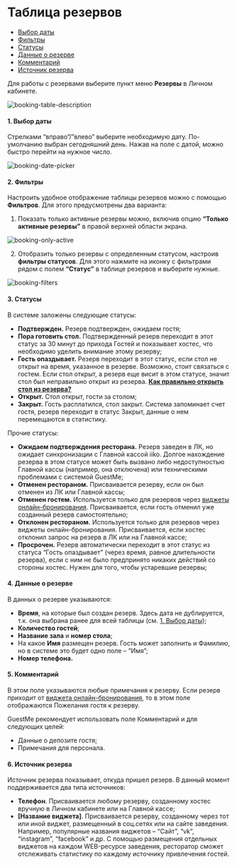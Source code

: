 # Таблица резервов

- [Выбор даты](https://guestme.ru/booking-table/#datepicker)
- [Фильтры](https://guestme.ru/booking-table/#filters)
- [Статусы](https://guestme.ru/booking-table/#statuses)
- [Данные о резерве](https://guestme.ru/booking-table/#details)
- [Комментарий](https://guestme.ru/booking-table/#comments)
- [Источник резерва](https://guestme.ru/booking-table/#source)

Для работы с резервами выберите пункт меню **Резервы** в Личном кабинете.

![booking-table-description](https://guestme.ru/wp-content/uploads/2020/08/booking-table-description.jpg)

#### 1. Выбор даты

Стрелками “вправо”/”влево” выберите необходимую дату. По-умолчанию выбран сегодняшний день. Нажав на поле с датой, можно быстро перейти на нужное число.

![booking-date-picker](https://guestme.ru/wp-content/uploads/2020/08/booking-date-picker.jpg)

#### 2. Фильтры

Настроить удобное отображение таблицы резервов можно с помощью **Фильтров**. Для этого предусмотрены два варианта:

1. Показать только активные резервы можно, включив опцию **“Только активные резервы”** в правой верхней области экрана.

![booking-only-active](https://guestme.ru/wp-content/uploads/2020/08/booking-only-active.jpg)

2. Отобразить только резервы с определенным статусом, настроив **фильтры статусов**. Для этого нажмите на иконку с фильтрами рядом с полем **“Статус”** в таблице резервов и выберите нужные.

![booking-filters](https://guestme.ru/wp-content/uploads/2020/08/booking-filters.jpg)

#### 3. Статусы

В системе заложены следующие статусы:

- **Подтвержден.** Резерв подтвержден, ожидаем гостя;
- **Пора готовить стол.** Подтвержденный резерв переходит в этот статус за 30 минут до прихода Гостей и показывает хостес, что необходимо уделить внимание этому резерву;
- **Гость опаздывает.** Резерв переходит в этот статус, если стол не открыт на время, указанное в резерве. Возможно, стоит связаться с гостем. Если стол открыт, а резерв еще висит в этом статусе, значит стол был неправильно открыт из резерва. **[Как правильно открыть стол из резерва?](https://guestme.ru/booking-table/#booking-open)**
- **Открыт.** Стол открыт, гости за столом;
- **Закрыт.** Гость расплатился, стол закрыт. Система запоминает счет гостя, резерв переходит в статус Закрыт, данные о нем перемещаются в статистику.

Прочие статусы:

- **Ожидаем подтверждения ресторана.** Резерв заведен в ЛК, но ожидает синхронизации с Главной кассой iiko. Долгое нахождение резерва в этом статусе может быть вызвано либо недоступностью Главной кассы (например, она отключена) или техническими проблемами с системой GuestMe;
- **Отменен рестораном.** Присваивается резерву, если он был отменен из ЛК или Главной кассы;
- **Отменен гостем.** Используется только для резервов через [виджеты онлайн-бронирования](https://guestme.ru/guide/widget/). Присваивается, если гость отменил уже созданный резерв самостоятельно;
- **Отклонен рестораном.** Используется только для резервов через виджеты онлайн-бронирования. Присваивается, если хостес отклонил запрос на резерв в ЛК или на Главной кассе;
- **Просрочен.** Резерв автоматически переходит в этот статус из статуса “Гость опаздывает” (через время, равное длительности резерва), если с ним не было предпринято никаких действий со стороны хостес. Нужен для того, чтобы устаревшие резервы;

#### 4. Данные о резерве

В данных о резерве указываются:

- **Время**, на которые был создан резерв. Здесь дата не дублируется, т.к. она выбрана ранее для всей таблицы (см. [1. Выбор даты](https://guestme.ru/booking-table/#datepicker));
- **Количество гостей**;
- **Название зала** и **номер стола**;
- На какое **Имя** размещен резерв. Гость может заполнить и Фамилию, но в системе это будет одно поле – “Имя”;
- **Номер телефона.**

#### 5. Комментарий

В этом поле указываются любые примечания к резерву. Если резерв приходит от [виджета онлайн-бронирования](https://guestme.ru/guide/widget/), то в этом поле отображаются Пожелания гостя к резерву.

GuestMe рекомендует использовать поле Комментарий и для следующих целей:

- Данные о депозите гостя;
- Примечания для персонала.

#### 6. Источник резерва

Источник резерва показывает, откуда пришел резерв. В данный момент поддерживается два типа источников:

- **Телефон**. Присваивается любому резерву, созданному хостес вручную в Личном кабинете или на Главной кассе;
- **[Название виджета]**. Присваивается резерву, созданному через тот или иной виджет, размещенный в соц.сетях или на сайте заведения. Например, популярные названия виджетов – “Сайт”, “vk”, “instagram”, “facebook” и др. С помощью размещения отдельных виджетов на каждом WEB-ресурсе заведения, ресторатор сможет отслеживать статистику по каждому источнику привлечения гостей.